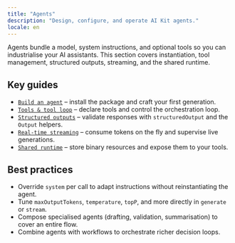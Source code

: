 ```yaml
---
title: "Agents"
description: "Design, configure, and operate AI Kit agents."
locale: en
---
```


Agents bundle a model, system instructions, and optional tools so you can industrialise your AI assistants. This section covers instantiation, tool management, structured outputs, streaming, and the shared runtime.

## Key guides

- [`Build an agent`](/en/getting-started/first-agent) – install the package and craft your first generation.
- [`Tools & tool loop`](/en/agents/tools) – declare tools and control the orchestration loop.
- [`Structured outputs`](/en/agents/structured-output) – validate responses with `structuredOutput` and the `Output` helpers.
- [`Real-time streaming`](/en/agents/streaming) – consume tokens on the fly and supervise live generations.
- [`Shared runtime`](/en/agents/runtime) – store binary resources and expose them to your tools.

## Best practices

- Override `system` per call to adapt instructions without reinstantiating the agent.
- Tune `maxOutputTokens`, `temperature`, `topP`, and more directly in `generate` or `stream`.
- Compose specialised agents (drafting, validation, summarisation) to cover an entire flow.
- Combine agents with workflows to orchestrate richer decision loops.
